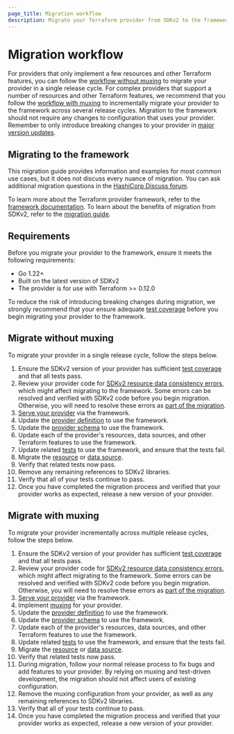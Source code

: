 ```yaml
---
page_title: Migration workflow
description: Migrate your Terraform provider from SDKv2 to the framework by following this workflow.
---
```


# Migration workflow

For providers that only implement a few resources and other Terraform features,
you can follow the [workflow without muxing](#migrate-without-muxing) to migrate
your provider in a single release cycle. For complex providers that support a
number of resources and other Terraform features, we recommend that you follow
the [workflow with muxing](#migrate-with-muxing) to incrementally migrate your
provider to the framework across several release cycles. Migration to the
framework should not require any changes to configuration that uses your
provider. Remember to only introduce breaking changes to your provider in [major
version
updates](/terraform/plugin/best-practices/versioning#versioning-specification).

## Migrating to the framework

This migration guide provides information and examples for most common use
cases, but it does not discuss every nuance of migration. You can ask additional
migration questions in the [HashiCorp Discuss
forum](https://discuss.hashicorp.com/c/terraform-providers/tf-plugin-sdk/43).

To learn more about the Terraform provider framework, refer to the [framework
documentation](/terraform/plugin/framework/). To learn about the benefits of
migration from SDKv2, refer to the [migration
guide](/terraform/plugin/framework/migrating).

## Requirements

Before you migrate your provider to the framework, ensure it meets the following
requirements:

- Go 1.22+
- Built on the latest version of SDKv2
- The provider is for use with Terraform >= 0.12.0

To reduce the risk of introducing breaking changes during migration, we strongly
recommend that your ensure adequate [test
coverage](/terraform/plugin/sdkv2/testing) before you begin migrating your
provider to the framework.

## Migrate without muxing   

To migrate your provider in a single release cycle, follow the steps below.

1. Ensure the SDKv2 version of your provider has sufficient [test
   coverage](/terraform/plugin/sdkv2/testing) and that all tests pass.
1. Review your provider code for [SDKv2 resource data consistency
   errors](/terraform/plugin/sdkv2/resources/data-consistency-errors), which
   might affect migrating to the framework. Some errors can be resolved and
   verified with SDKv2 code before you begin migration. Otherwise, you will need
   to resolve these errors as [part of the
   migration](/terraform/plugin/framework/migrating/resources/crud#resolving-data-consistency-errors).
1. [Serve your
   provider](/terraform/plugin/framework/migrating/providers#serving-the-provider)
   via the framework.
1. Update the [provider
   definition](/terraform/plugin/framework/migrating/providers#provider-definition)
   to use the framework.
1. Update the [provider
   schema](/terraform/plugin/framework/migrating/providers#provider-schema) to use the framework.
1. Update each of the provider's resources, data sources, and other Terraform
   features to use the framework.
  1. Update related [tests](/terraform/plugin/framework/migrating/testing) to
     use the framework, and ensure that the tests fail.
  1. Migrate the [resource](/terraform/plugin/framework/migrating/resources) or
     [data source](/terraform/plugin/framework/migrating/data-sources).
  1. Verify that related tests now pass.
1. Remove any remaining references to SDKv2 libraries.
1. Verify that all of your tests continue to pass.
1. Once you have completed the migration process and verified that your provider
   works as expected, release a new version of your provider.

## Migrate with muxing

To migrate your provider incrementally across multiple release cycles, follow
the steps below.

1. Ensure the SDKv2 version of your provider has sufficient [test
   coverage](/terraform/plugin/sdkv2/testing) and that all tests pass.
1. Review your provider code for [SDKv2 resource data consistency
   errors](/terraform/plugin/sdkv2/resources/data-consistency-errors), which
   might affect migrating to the framework. Some errors can be resolved and
   verified with SDKv2 code before you begin migration. Otherwise, you will need
   to resolve these errors as [part of the
   migration](/terraform/plugin/framework/migrating/resources/crud#resolving-data-consistency-errors).
1. [Serve your
   provider](/terraform/plugin/framework/migrating/providers#serving-the-provider)
   via the framework.
1. Implement [muxing](/terraform/plugin/framework/migrating/mux) for your provider.
1. Update the [provider
   definition](/terraform/plugin/framework/migrating/providers#provider-definition)
   to use the framework.
1. Update the [provider
   schema](/terraform/plugin/framework/migrating/providers#provider-schema) to use the framework.
1. Update each of the provider's resources, data sources, and other Terraform
   features to use the framework.
  1. Update related [tests](/terraform/plugin/framework/migrating/testing) to
     use the framework, and ensure that the tests fail.
  1. Migrate the [resource](/terraform/plugin/framework/migrating/resources) or
     [data source](/terraform/plugin/framework/migrating/data-sources).
  1. Verify that related tests now pass.
1. During migration, follow your normal release process to fix bugs and add
   features to your provider. By relying on muxing and test-driven development, the
   migration should not affect users of existing configuration.
1. Remove the muxing configuration from your provider, as well as any remaining references to SDKv2 libraries.
1. Verify that all of your tests continue to pass.
1. Once you have completed the migration process and verified that your provider
   works as expected, release a new version of your provider.
